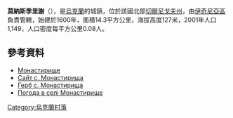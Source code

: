 {{coord|50|48|43|N|32|9|39|E|scale:100000|display=title}}

'''莫納斯季里謝'''（{{lang-uk|Монастирище}}），是[[烏克蘭|烏克蘭]]的城鎮，位於該國北部[[切爾尼戈夫州|切爾尼戈夫州]]，由[[伊奇尼亞區|伊奇尼亞區]]負責管轄，始建於1600年，面積14.3平方公里，海拔高度127米，2001年人口1,149，人口密度每平方公里0.08人。

==參考資料==
* [http://gska2.rada.gov.ua/pls/z7502/A005?rdat1=28.12.2009&rf7571=39983 Монастирище]{{dead link|date=2018年4月 |bot=InternetArchiveBot |fix-attempted=yes }}
* [https://web.archive.org/web/20150801160751/http://ichnya.info/ Сайт с. Монастирища]
* [http://geraldika.ru/symbols/8502 Герб с. Монастирища]
* [http://weather.in.ua/ua/chernigovskaja/16251 Погода в селі Монастирище]

{{Ukraine-geo-stub}}
[[Category:烏克蘭村落|Category:烏克蘭村落]]